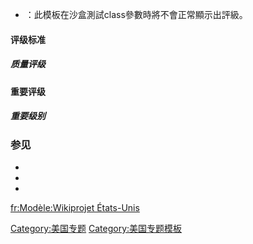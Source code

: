 {{Documentation subpage}}
{{Wikipedia:美国专题/导航}}
{{Template shortcut|WPUS|WP US|WPUSA}}
*{{注意}}：此模板在沙盒測試class參數時將不會正常顯示出評級。
==== 评级标准 ====
{{Assessment Class Summary|banner=美国专题|topic=美国}}

===== 质量评级 =====
{{Grading scheme
|Project          = 美国
|FA_example       = [[苏珊·安东尼一美元硬币]]
|A_example        = 
|GA_example       = [[惡靈空間2]]
|B_example        = [[玩命關頭7]]
|C_example        = [[华盛顿州]]
|Start_example    = [[Time's Up (運動)]]
|Stub_example     = [[能源之星]]
|FL_example       = 
|List_example     = 
|Book_cat         = 
|Book_example     = 
|Cat_cat          = 
|Cat_example      = 
|Dab_cat          = 
|Dab_example      = 
|FM_cat           = 
|FM_example       = 
|File_cat         =
|File_example     =
|Portal_cat       =
|Portal_example   = 
|Project_cat      = 
|Project_example  = 
|Redirect_cat     =
|Redirect_example =
|Template_cat     = 
|Template_example =
|NA_cat           = 
|NA_example       = 
}}

==== 重要评级 ====
{{Assessment Importance Summary|banner=WikiProject United States|topic=United States}}

===== 重要级别 =====
{{Importance scheme
|topic          = 美国
|Top_example    = [[中華民國與美國關係]]
|High_example   = [[星巴克]]、[[耶鲁大学]]
|Mid_example    = [[1946年加利福尼亚州第十二国会选区选举]]
|Low_example    = [[俄亥俄州机场列表]]、[[司康餅]]
|NA             = 
|NA_example     = 
|Unknown        =
|Unknown_example = 
}}

=== 参见 ===
* {{Tl|User interest United States}}
* {{Tl|User WikiProject United States}}
* {{Tl|User WP United States}}

<includeonly>
<!-- CATEGORIES AND INTERWIKIS HERE, THANKS -->
[[Category:美国专题]]
[[Category:美国专题模板]]

[[fr:Modèle:Wikiprojet États-Unis]]
</includeonly>